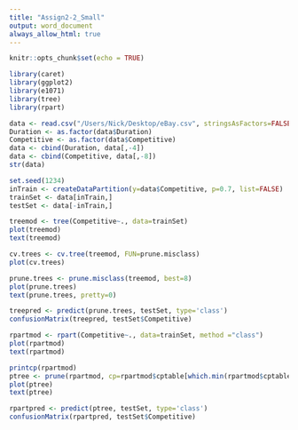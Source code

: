 ---
title: "Assign2-2_Small"
output: word_document
always_allow_html: true
---

```{r setup, include=FALSE}
knitr::opts_chunk$set(echo = TRUE)
```

```{r}
library(caret)
library(ggplot2)
library(e1071)
library(tree)
library(rpart)
```


```{r}
data <- read.csv("/Users/Nick/Desktop/eBay.csv", stringsAsFactors=FALSE)
Duration <- as.factor(data$Duration)
Competitive <- as.factor(data$Competitive)
data <- cbind(Duration, data[,-4])
data <- cbind(Competitive, data[,-8])
str(data)
```

```{r}
set.seed(1234)
inTrain <- createDataPartition(y=data$Competitive, p=0.7, list=FALSE)
trainSet <- data[inTrain,]
testSet <- data[-inTrain,]
```

```{r}
treemod <- tree(Competitive~., data=trainSet)
plot(treemod)
text(treemod)
```
```{r}
cv.trees <- cv.tree(treemod, FUN=prune.misclass)
plot(cv.trees)
```

```{r}
prune.trees <- prune.misclass(treemod, best=8)
plot(prune.trees)
text(prune.trees, pretty=0)
```
```{r}
treepred <- predict(prune.trees, testSet, type='class')
confusionMatrix(treepred, testSet$Competitive)
```
```{r}
rpartmod <- rpart(Competitive~., data=trainSet, method ="class")
plot(rpartmod)
text(rpartmod)
```
```{r}
printcp(rpartmod)
ptree <- prune(rpartmod, cp=rpartmod$cptable[which.min(rpartmod$cptable[,"xerror"]),"CP"])
plot(ptree)
text(ptree)
```
```{r}
rpartpred <- predict(ptree, testSet, type='class')
confusionMatrix(rpartpred, testSet$Competitive)
```


